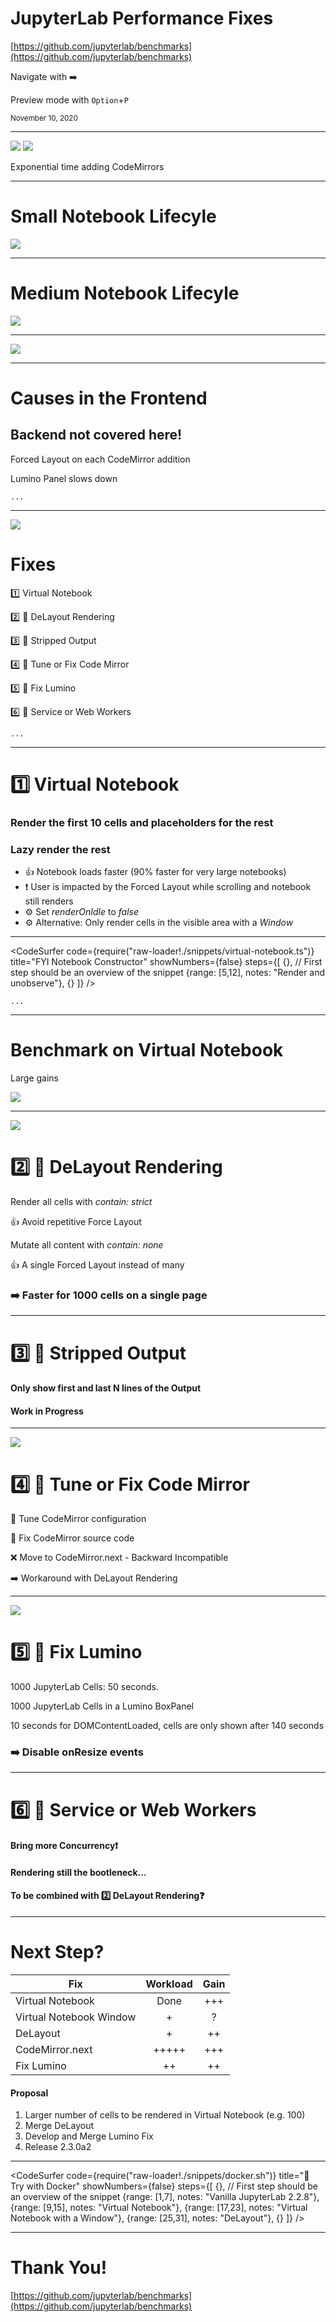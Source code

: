
# JupyterLab Performance Fixes

<Head>
  <title>Finding the Root Causes of the Issues</title>
</Head>

[https://github.com/jupyterlab/benchmarks](https://github.com/jupyterlab/benchmarks)

Navigate with ➡️

Preview mode with `Option`+`P`

<small>November 10, 2020</small>

---

<Split>
  <div>
    <img src="./images/exp.png"/>
    <img src="./images/codemirrors.png" style={{width: 500}}/>
    <p>Exponential time adding CodeMirrors</p>
  </div>
</Split>

---

# Small Notebook Lifecyle

<img src='images/lifecycle-small-book.png' />

---

# Medium Notebook Lifecyle

<img src='images/lifecycle-medium-book.png' />

---

<Image src='images/profiling-forced-layout.png' />

---


# Causes in the Frontend

## Backend not covered here!

<Appear>
  <p style={{color: 'yellow'}}>Forced Layout on each CodeMirror addition</p>
  <p style={{color: 'yellow'}}>Lumino Panel slows down</p>
</Appear>

```notes
...
```

---


<SplitRight>

<div>
  <img src="./images/fixes-comparison.png"/>
  <h1>Fixes</h1>
  <Appear>
    <p>1️⃣ Virtual Notebook</p>
    <p>2️⃣ 🏃 DeLayout Rendering</p>
    <p>3️⃣ 🏃 Stripped Output</p>
    <p>4️⃣ 🏃 Tune or Fix Code Mirror</p>
    <p>5️⃣ 🏃 Fix Lumino</p>
    <p>6️⃣ 🚧 Service or Web Workers</p>
  </Appear>
</div>

</SplitRight>

```notes
...
```

---

# 1️⃣ Virtual Notebook

### Render the first 10 cells and placeholders for the rest

### Lazy render the rest

<ul style={{listStyle: 'none'}}>
  <li style={{marginBottom: 50}}>👍 Notebook loads faster (90% faster for very large notebooks)</li>
  <li style={{marginBottom: 50}}>❗ User is impacted by the Forced Layout while scrolling and notebook still renders</li>
  <li>⚙️ Set <em>renderOnIdle</em> to <em>false</em></li>
  <li>⚙️ Alternative: Only render cells in the visible area with a <em>Window</em></li>
</ul>

---

<CodeSurfer
  code={require("raw-loader!./snippets/virtual-notebook.ts")} 
  title="FYI Notebook Constructor"
  showNumbers={false}
  steps={[
    {}, // First step should be an overview of the snippet
    {range: [5,12], notes: "Render and unobserve"},
    {}
  ]}
/>

```notes
...
```

---

<Split>
  <div>
    <h1>Benchmark on Virtual Notebook</h1>
    <p>Large gains</p>
    <img src='images/benchmark-virtual-notebook.png' />
  </div>
</Split>

---

<SplitRight>

<div>
  <img src="./images/codemirror-comparison.png"/>
  <h1>2️⃣ 🏃 DeLayout Rendering</h1>
  <Appear>
    <p>Render all cells with <em>contain: strict</em></p>
    <p>👍 Avoid repetitive Force Layout</p>
    <p>Mutate all content with <em>contain: none</em></p>
    <p>👍 A single Forced Layout instead of many</p>
    <h3>➡️ Faster for 1000 cells on a single page</h3>
  </Appear>
</div>

</SplitRight>

---

# 3️⃣ 🏃 Stripped Output

#### Only show first and last N lines of the Output

####  Work in Progress

---

<SplitRight>

<div>
  <img src="./images/codemirror-comparison.png"/>
  <h1>4️⃣ 🏃 Tune or Fix Code Mirror</h1>
  <Appear>
    <p>🤷 Tune CodeMirror configuration</p>
    <p>🤷 Fix CodeMirror source code</p>
    <p>❌ Move to CodeMirror.next - Backward Incompatible</p>
    <p>➡️ Workaround with DeLayout Rendering</p>
  </Appear>
</div>

</SplitRight>

---

<SplitRight>

<div>
  <img src="./images/lumino-onresize.png" style={{maxWidth: 800}}/>
  <h1>5️⃣ 🏃 Fix Lumino</h1>
  <Appear>
    <p>1000 JupyterLab Cells: 50 seconds.</p>
    <p>1000 JupyterLab Cells in a Lumino BoxPanel</p>
    <p>10 seconds for DOMContentLoaded, cells are only shown after 140 seconds</p>
    <h3>➡️ Disable onResize events</h3>
  </Appear>
</div>

</SplitRight>

---

# 6️⃣ 🚧 Service or Web Workers

#### Bring more Concurrency❗

#### Rendering still the bootleneck...

#### To be combined with 2️⃣ DeLayout Rendering❓

---

# Next Step?

| Fix                     | Workload       | Gain   |
| ----------------------- |:--------------:|:------:|
| Virtual Notebook        | Done           | +++    |
| Virtual Notebook Window | +              | ?      |
| DeLayout                | +              | ++     |
| CodeMirror.next         | +++++          | +++    |
| Fix Lumino              | ++             | ++     |

#### Proposal

1. Larger number of cells to be rendered in Virtual Notebook (e.g. 100)
2. Merge DeLayout
3. Develop and Merge Lumino Fix
4. Release 2.3.0a2

---

<CodeSurfer
  code={require("raw-loader!./snippets/docker.sh")} 
  title="🐳 Try with Docker"
  showNumbers={false}
  steps={[
    {}, // First step should be an overview of the snippet
    {range: [1,7], notes: "Vanilla JupyterLab 2.2.8"},
    {range: [9,15], notes: "Virtual Notebook"},
    {range: [17,23], notes: "Virtual Notebook with a Window"},
    {range: [25,31], notes: "DeLayout"},
    {}
  ]}
/>

---


# Thank You!

[https://github.com/jupyterlab/benchmarks](https://github.com/jupyterlab/benchmarks)
